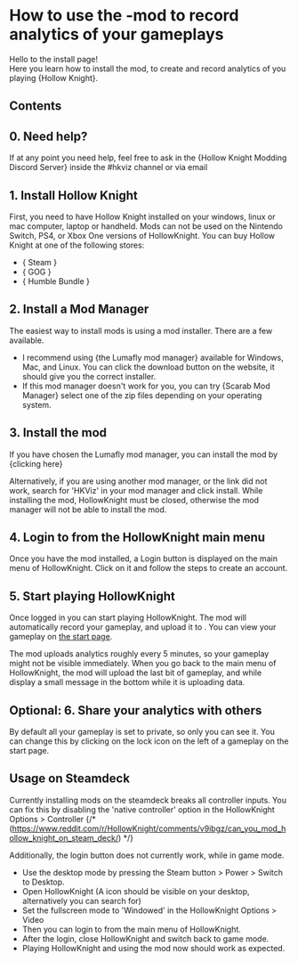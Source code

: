 
# How to use the <HKVizText />-mod to record analytics of your gameplays

Hello to the <HKVizText /> install page! <br/>
Here you learn how to install the mod, to create and record analytics of you playing {<ExternalLinkMdx href="https://www.hollowknight.com">Hollow Knight</ExternalLinkMdx>}.

## Contents

## 0. Need help?

If at any point you need help, feel free to ask in the {<ExternalLinkMdx href={HOLLOW_KNIGHT_MODDING_DISCORD_URL}>Hollow Knight Modding Discord Server</ExternalLinkMdx>} inside the #hkviz channel or via email <MailLinkUnstyled />

## 1. Install Hollow Knight

First, you need to have Hollow Knight installed on your windows, linux or mac computer, laptop or handheld. Mods can not be used on the Nintendo Switch, PS4, or Xbox One versions of HollowKnight.
You can buy Hollow Knight at one of the following stores:

-   {<ExternalLinkMdx href="https://store.steampowered.com/app/367520/Hollow_Knight/" target="_blank">
    Steam
    </ExternalLinkMdx>}
-   {<ExternalLinkMdx href="https://www.gog.com/game/hollow_knight" target="_blank">
    GOG
    </ExternalLinkMdx>}
-   {<ExternalLinkMdx href="https://www.humblebundle.com/store/hollow-knight" target="_blank">
    Humble Bundle
    </ExternalLinkMdx>}

## 2. Install a Mod Manager

The easiest way to install mods is using a mod installer.
There are a few available.

-   I recommend using {<ExternalLinkMdx href="https://themulhima.github.io/Lumafly/" target="_blank">the Lumafly mod manager</ExternalLinkMdx>} available for Windows, Mac, and Linux.
    You can click the download button on the website, it should give you the correct installer.
-   If this mod manager doesn't work for you, you can try {<ExternalLinkMdx href="https://github.com/fifty-six/Scarab/releases/latest" target="_blank">Scarab Mod Manager</ExternalLinkMdx>}
    select one of the zip files depending on your operating system.

## 3. Install the <HKVizText /> mod

If you have chosen the Lumafly mod manager, you can install the <HKVizText /> mod
by {<ExternalLinkMdx href="https://themulhima.github.io/Lumafly/commands/download/?mods=HKViz">clicking here</ExternalLinkMdx>}

Alternatively, if you are using another mod manager, or the link did not work, search for 'HKViz' in your mod manager and click install.
While installing the mod, HollowKnight must be closed, otherwise the mod manager will not be able to install the mod.

## 4. Login to <HKVizText /> from the HollowKnight main menu

Once you have the mod installed, a Login button is displayed on the main menu of HollowKnight.
Click on it and follow the steps to create an account.

## 5. Start playing HollowKnight

Once logged in you can start playing HollowKnight. The mod will automatically record your gameplay, and upload it to <HKVizText />.
You can view your gameplay on <A href="/">the start page</A>.

The mod uploads analytics roughly every 5 minutes, so your gameplay might not be visible immediately.
When you go back to the main menu of HollowKnight, the mod will upload the last bit of gameplay,
and while display a small message in the bottom while it is uploading data.

## Optional: 6. Share your analytics with others

By default all your gameplay is set to private, so only you can see it. You can change this by clicking on the lock icon on the left of a gameplay on the start page.

## Usage on Steamdeck

Currently installing mods on the steamdeck breaks all controller inputs.
You can fix this by disabling the 'native controller' option in the HollowKnight Options > Controller
{/* (https://www.reddit.com/r/HollowKnight/comments/v9ibgz/can_you_mod_hollow_knight_on_steam_deck/) */}

Additionally, the login button does not currently work, while in game mode.

-   Use the desktop mode by pressing the Steam button > Power > Switch to Desktop.
-   Open HollowKnight (A icon should be visible on your desktop, alternatively you can search for)
-   Set the fullscreen mode to 'Windowed' in the HollowKnight Options > Video
-   Then you can login to <HKVizText /> from the main menu of HollowKnight.
-   After the login, close HollowKnight and switch back to game mode.
-   Playing HollowKnight and using the mod now should work as expected.
